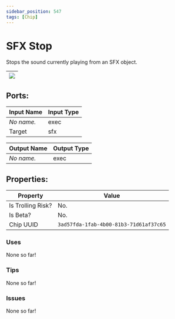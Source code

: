 ```yaml
---
sidebar_position: 547
tags: [Chip]
---
```


# SFX Stop


Stops the sound currently playing from an SFX object.

| ![](https://images-ext-2.discordapp.net/external/MPmIaQzlEPmgGWlgi-WxBBXt0Bjv_zWPkg1y1f_sy3s/https/www.recroomcircuits.com/image/circuit/absolute-value?width=206&height=108) |
|-----|

## Ports:

| Input Name | Input Type |
|-----------|-----------|
| *No name.* | exec |
| Target | sfx |

| Output Name | Output Type |
|-----------|-----------|
| *No name.* | exec |

## Properties:

| Property  | Value |
|-------------------|-----------|
| Is Trolling Risk? | No. |
| Is Beta? | No. |
| Chip UUID | `3ad57fda-1fab-4b00-81b3-71d61af37c65` |

### Uses

None so far!

### Tips

None so far!

### Issues

None so far!